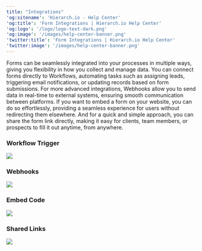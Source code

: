 ```yaml
---
title: "Integrations"
'og:sitename': 'Hierarch.io - Help Center'
'og:title': 'Form Integrations | Hierarch.io Help Center'
'og:logo': '/logo/logo-text-dark.png'
'og:image': '/images/help-center-banner.png'
'twitter:title': 'Form Integrations | Hierarch.io Help Center'
'twitter:image': '/images/help-center-banner.png'
---
```


Forms can be seamlessly integrated into your processes in multiple ways, giving you flexibility in how you collect and manage data. You can connect forms directly to Workflows, automating tasks such as assigning leads, triggering email notifications, or updating records based on form submissions. For more advanced integrations, Webhooks allow you to send data in real-time to external systems, ensuring smooth communication between platforms. If you want to embed a form on your website, you can do so effortlessly, providing a seamless experience for users without redirecting them elsewhere. And for a quick and simple approach, you can share the form link directly, making it easy for clients, team members, or prospects to fill it out anytime, from anywhere.

### Workflow Trigger

![](/images/workflows/form_submitted001.png)

### Webhooks

![](/images/forms/form-integrations-001.png)

### Embed Code

![](/images/forms/form-integrations-002.png)

### Shared Links

![](/images/forms/form-integrations-003.png)